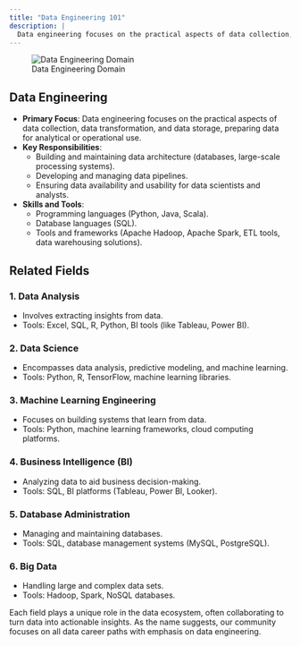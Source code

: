 ```yaml
---
title: "Data Engineering 101"
description: |
  Data engineering focuses on the practical aspects of data collection, data transformation, and data storage, preparing data for analytical or operational use.
---
```


![Data Engineering Domain](../images/1692040311087.png)

## Data Engineering
- **Primary Focus**: Data engineering focuses on the practical aspects of data collection, data transformation, and data storage, preparing data for analytical or operational use.
- **Key Responsibilities**: 
  - Building and maintaining data architecture (databases, large-scale processing systems).
  - Developing and managing data pipelines.
  - Ensuring data availability and usability for data scientists and analysts.
- **Skills and Tools**: 
  - Programming languages (Python, Java, Scala).
  - Database languages (SQL).
  - Tools and frameworks (Apache Hadoop, Apache Spark, ETL tools, data warehousing solutions).

## Related Fields

### 1. Data Analysis
- Involves extracting insights from data.
- Tools: Excel, SQL, R, Python, BI tools (like Tableau, Power BI).

### 2. Data Science
- Encompasses data analysis, predictive modeling, and machine learning.
- Tools: Python, R, TensorFlow, machine learning libraries.

### 3. Machine Learning Engineering
- Focuses on building systems that learn from data.
- Tools: Python, machine learning frameworks, cloud computing platforms.

### 4. Business Intelligence (BI)
- Analyzing data to aid business decision-making.
- Tools: SQL, BI platforms (Tableau, Power BI, Looker).

### 5. Database Administration
- Managing and maintaining databases.
- Tools: SQL, database management systems (MySQL, PostgreSQL).

### 6. Big Data
- Handling large and complex data sets.
- Tools: Hadoop, Spark, NoSQL databases.

Each field plays a unique role in the data ecosystem, often collaborating to turn data into actionable insights. As the name suggests, our community focuses on all data career paths with emphasis on data engineering.